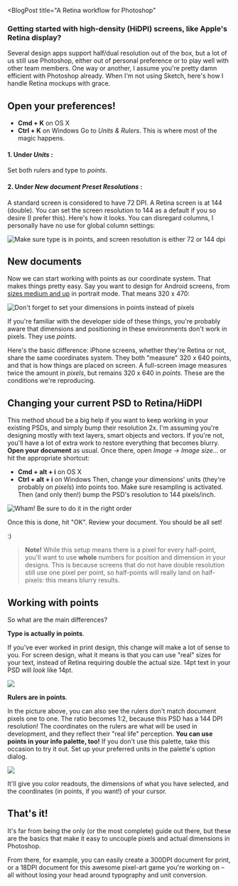 
<BlogPost
  title="A Retina workflow for Photoshop"
>

### Getting started with high-density (HiDPI) screens, like Apple's Retina display?

Several design apps support half/dual resolution out of the box, but a lot of us still use Photoshop, either out of personal preference or to play well with other team members. One way or another, I assume you're pretty damn efficient with Photoshop already. When I'm not using Sketch, here's how I handle Retina mockups with grace.

## Open your preferences!

- **Cmd + K** on OS X
- **Ctrl + K** on Windows
  Go to _Units & Rulers_. This is where most of the magic happens.

#### 1. Under _Units_ :

Set both rulers and type to _points_.

#### 2. Under _New document Preset Resolutions_ :

A standard screen is considered to have 72 DPI. A Retina screen is at 144 (double). You can set the screen resolution to 144 as a default if you so desire (I prefer this).
Here's how it looks. You can disregard columns, I personally have no use for global column settings:

![Make sure type is in points, and screen resolution is either 72 or 144 dpi](/static/journal/retina-photoshop/Unit-settings-1.png)

## New documents

Now we can start working with points as our coordinate system. That makes things pretty easy. Say you want to design for Android screens, from [sizes medium and up](http://developer.android.com/guide/practices/screens_support.html) in portrait mode. That means 320 x 470:

![Don't forget to set your dimensions in points instead of pixels](/static/journal/retina-photoshop/New-document-resolution.png)

If you're familiar with the developer side of these things, you're probably aware that dimensions and positioning in these environments don't work in pixels. They use _points_.

Here's the basic difference: iPhone screens, whether they're Retina or not, share the same coordinates system. They both "measure" 320 x 640 points, and that is how things are placed on screen. A full-screen image measures twice the amount in _pixels_, but remains 320 x 640 in _points_. These are the conditions we're reproducing.

## Changing your current PSD to Retina/HiDPI

This method shoud be a big help if you want to keep working in your existing PSDs, and simply bump their resolution 2x.
I'm assuming you're designing mostly with text layers, smart objects and vectors. If you're not, you'll have a lot of extra work to restore everything that becomes blurry.
**Open your document** as usual. Once there, open _Image → Image size..._ or hit the appropriate shortcut:

- **Cmd + alt + i** on OS X
- **Ctrl + alt + i** on Windows
  Then, change your dimensions' units (they're probably on _pixels_) into points too. Make sure resampling is activated. Then (and only then!) bump the PSD's resolution to 144 pixels/inch.

![Wham! Be sure to do it in the right order](/static/journal/retina-photoshop/Convert-settings.png)

Once this is done, hit "OK". Review your document. You should be all set!

:)

> **Note!** While this setup means there is a pixel for every half-point, you'll want to use **whole** numbers for position and dimension in your designs. This is because screens that do not have double resolution still use one pixel per point, so half-points will really land on half-pixels: this means blurry results.

## Working with points

So what are the main differences?

**Type is actually in points**.

If you've ever worked in print design, this change will make a lot of sense to you. For screen design, what it means is that you can use "real" sizes for your text, instead of Retina requiring double the actual size. 14pt text in your PSD will _look_ like 14pt.

![](/static/journal/retina-photoshop/Actual-text-size-1.png)

**Rulers are in points**.

In the picture above, you can also see the rulers don't match document pixels one to one. The ratio becomes 1:2, because this PSD has a 144 DPI resolution!
The coordinates on the rulers are what will be used in development, and they reflect their "real life" perception.
**You can use points in your info palette, too!** If you don't use this palette, take this occasion to try it out. Set up your preferred units in the palette's option dialog.

![](/static/journal/retina-photoshop/Info-palette.png)

It'll give you color readouts, the dimensions of what you have selected, and the coordinates (in points, if you want!) of your cursor.

## That's it!

It's far from being the only (or the most complete) guide out there, but these are the basics that make it easy to uncouple pixels and actual dimensions in Photoshop.

From there, for example, you can easily create a 300DPI document for print, or a 18DPI document for this awesome pixel-art game you're working on – all without losing your head around typography and unit conversion.

</BlogPost>
